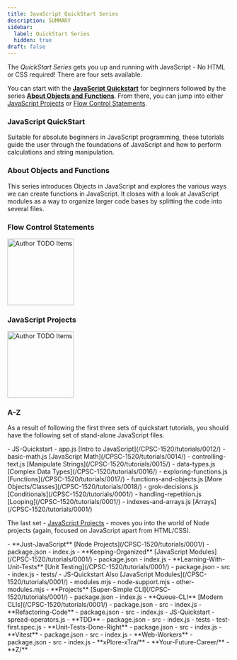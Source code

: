 ```yaml
---
title: JavaScript QuickStart Series
description: SUMMARY
sidebar:
  label: QuickStart Series
  hidden: true
draft: false
---
```



The *QuickStart Series* gets you up and running with JavaScript - No HTML or CSS required! There are four sets available.

You can start with the [**JavaScript Quickstart**](#javascript-quickstart) for beginners followed by the series [**About Objects and Functions**](#about-objects-and-functions). From there, you can jump into either [JavaScript Projects](#javascript-projects) or [Flow Control Statements](#flow-control-statements).


### JavaScript QuickStart

Suitable for absolute beginners in JavaScript programming, these tutorials guide the user through the foundations of JavaScript and how to perform calculations and string manipulation.

<LinkCard title='Intro to JavaScript' href='/CPSC-1520/tutorials/0012/'></LinkCard>

<LinkCard title='JavaScript Math'  href='/CPSC-1520/tutorials/0014/'></LinkCard>

<LinkCard title='Manipulate Strings'  href='/CPSC-1520/tutorials/0015/'></LinkCard>

### About Objects and Functions

This series introduces Objects in JavaScript and explores the various ways we can create functions in JavaScript. It closes with a look at JavaScript modules as a way to organize larger code bases by splitting the code into several files.

<LinkCard title='Complex Data Types' href='/CPSC-1520/tutorials/0016/'></LinkCard>

<LinkCard title='Functions' href='/CPSC-1520/tutorials/0017/'></LinkCard>

<LinkCard title='Classes' href='/CPSC-1520/tutorials/0018/'></LinkCard>

### Flow Control Statements

<Aside title="Work-In-Progress (WIP)" type="caution">
  <Image src={todo} alt="Author TODO Items" class="float-end ml-3" width="150" />
</Aside>

<LinkCard title='Conditionals' href='/CPSC-1520/tutorials/0001/'></LinkCard>

<LinkCard title='Looping' href='/CPSC-1520/tutorials/0001/'></LinkCard>

<LinkCard title='Arrays' href='/CPSC-1520/tutorials/0001/'></LinkCard>

### JavaScript Projects

<Aside title="Work-In-Progress (WIP)" type="caution">
  <Image src={todo} alt="Author TODO Items" class="float-end ml-3" width="150" />
</Aside>

<LinkCard title='Node Projects' href='/CPSC-1520/tutorials/0001/'></LinkCard>

<LinkCard title='JavaScript Modules' href='/CPSC-1520/tutorials/0001/'></LinkCard>

<LinkCard title='Unit Testing' href='/CPSC-1520/tutorials/0001/'></LinkCard>

<LinkCard title='Super-Simple CLI' href='/CPSC-1520/tutorials/0001/'></LinkCard>

<LinkCard title='Modern CLIs' href='/CPSC-1520/tutorials/0001/'></LinkCard>

<LinkCard title='TBD' href='/CPSC-1520/tutorials/0001/'></LinkCard>

### A-Z

As a result of following the first three sets of quickstart tutorials, you should have the following set of stand-alone JavaScript files.

<FileTree>
- JS-Quickstart
  - app.js [Intro to JavaScript](/CPSC-1520/tutorials/0012/)
  - basic-math.js [JavaScript Math](/CPSC-1520/tutorials/0014/)
  - controlling-text.js [Manipulate Strings](/CPSC-1520/tutorials/0015/)
  - data-types.js [Complex Data Types](/CPSC-1520/tutorials/0016/)
  - exploring-functions.js [Functions](/CPSC-1520/tutorials/0017/)
  - functions-and-objects.js [More Objects/Classes](/CPSC-1520/tutorials/0018/)
  - grok-decisions.js [Conditionals](/CPSC-1520/tutorials/0001/)
  - handling-repetition.js [Looping](/CPSC-1520/tutorials/0001/)
  - indexes-and-arrays.js [Arrays](/CPSC-1520/tutorials/0001/)
</FileTree>

The last set - [JavaScript Projects](#javascript-projects) - moves you into the world of Node projects (again, focused on JavaScript apart from HTML/CSS).

<FileTree>
- **Just-JavaScript** [Node Projects](/CPSC-1520/tutorials/0001/)
  - package.json
  - index.js
- **Keeping-Organized** [JavaScript Modules](/CPSC-1520/tutorials/0001/)
  - package.json
  - index.js
- **Learning-With-Unit-Tests** [Unit Testing](/CPSC-1520/tutorials/0001/)
  - package.json
  - src
    - index.js
  - tests/
- JS-Quickstart Also [JavaScript Modules](/CPSC-1520/tutorials/0001/)
  - modules.mjs
  - node-support.mjs
  - other-modules.mjs
- **Projects** [Super-Simple CLI](/CPSC-1520/tutorials/0001/)
  - package.json
  - index.js
- **Queue-CLI** [Modern CLIs](/CPSC-1520/tutorials/0001/)    
  - package.json
  - src
    - index.js
- **Refactoring-Code**
  - package.json
  - src
    - index.js
- JS-Quickstart
  - spread-operators.js
- **TDD**
  - package.json
  - src
    - index.js
  - tests
    - test-first.spec.js
- **Unit-Tests-Done-Right**
  - package.json
  - src
    - index.js
- **Vitest**
  - package.json
  - src
    - index.js
- **Web-Workers**
  - package.json
  - src
    - index.js
- **xPlore-xTra/**
- **Your-Future-Career/**
- **Z/**
</FileTree>
